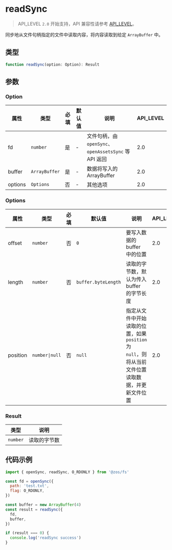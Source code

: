 # readSync

> API_LEVEL `2.0` 开始支持，API 兼容性请参考 [API_LEVEL](../../../../guides/framework/device/compatibility.md)。

同步地从文件句柄指定的文件中读取内容，将内容读取到给定 `ArrayBuffer` 中。

## 类型

```ts
function readSync(option: Option): Result
```

## 参数

### Option

| 属性    | 类型                     | 必填 | 默认值 | 说明                                                  | API_LEVEL |
| ------- | ------------------------ | ---- | ------ | ----------------------------------------------------- | --------- |
| fd      | <code>number</code>      | 是   | -      | 文件句柄，由 `openSync`、`openAssetsSync` 等 API 返回 | 2.0       |
| buffer  | <code>ArrayBuffer</code> | 是   | -      | 数据将写入的 ArrayBuffer                              | 2.0       |
| options | <code>Options</code>     | 否   | -      | 其他选项                                              | 2.0       |

### Options

| 属性     | 类型                          | 必填 | 默认值                         | 说明                                                                                              | API_LEVEL |
| -------- | ----------------------------- | ---- | ------------------------------ | ------------------------------------------------------------------------------------------------- | --------- |
| offset   | <code>number</code>           | 否   | <code>0</code>                 | 要写入数据的 buffer 中的位置                                                                      | 2.0       |
| length   | <code>number</code>           | 否   | <code>buffer.byteLength</code> | 读取的字节数，默认为传入 buffer 的字节长度                                                        | 2.0       |
| position | <code>number&#124;null</code> | 否   | <code>null</code>              | 指定从文件中开始读取的位置，如果 `position` 为 `null`，则将从当前文件位置读取数据，并更新文件位置 | 2.0       |

### Result

| 类型                | 说明         |
| ------------------- | ------------ |
| <code>number</code> | 读取的字节数 |

## 代码示例

```js
import { openSync, readSync, O_RDONLY } from '@zos/fs'

const fd = openSync({
  path: 'test.txt',
  flag: O_RDONLY,
})

const buffer = new ArrayBuffer(4)
const result = readSync({
  fd,
  buffer,
})

if (result === 0) {
  console.log('readSync success')
}
```
